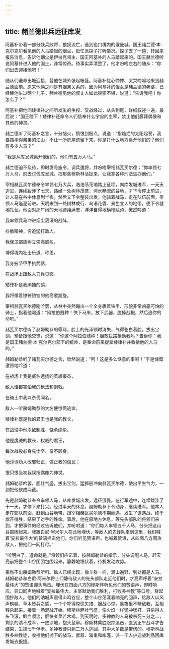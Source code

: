 ```yaml
---
---
---
```

title: 赭兰德出兵远征库发
---




阿基补带着一部分残兵败将，狼狈流亡，逃到也门境内的俄曼城。国王赭兰德·本·克尔克尔看见他的人马踏起的烟尘，赶忙派探子打听情况。探子去了一趟，转回来报告消息，告诉他烟尘是伊拉克领主、国王阿基补的人马踏起来的。国王赭兰德听说阿基补进入他的国土，非常惊奇。待事实弄清楚了，他才吩咐左右的随从：“你们出去迎接他吧！”

随从们遵命出城迎接，替他在城外张起帐篷。阿基补忧心忡忡、哭哭啼啼地来到赭兰德面前。原来他俩之间是有姻亲关系的，因为阿基补的侄女是赭兰德的老婆，已经替他生过两个儿子。赭兰德见他的叔丈人如此狼狈不堪，说道：“告诉我吧！你怎么了？”

阿基补把他同矮律补之间所发生的争权、交战经过，从头到尾，详细叙述一遍，最后说：“国王陛下！矮律补还命令人们信奉什么宇宙的主宰，禁止他们膜拜偶像和其他的神灵。”

赭兰德听了阿基补之言，十分恼火，愤恨到极点，说道：“指灿烂的太阳起誓，我要踏平你弟弟的江山，不让一所房屋遗留下来。你是打什么地方离开他们的？他们有多少人马？”

“我是从库发城离开他们的，他们有五万人马。”

赭兰德迫不及待，即时发号施令，调兵遣将，并吩咐宰相赭瓦买尔德：“你率领七万人马，前去讨伐库发城，把那些穆斯林活捉来，让我拿各种刑法惩办他们。”

宰相赭瓦买尔德奉令率领七万大兵，浩浩荡荡地踏上征程，向库发城进军，一天天迈进，连续跋涉了七天，路经一处树林茂盛、河水畅流的谷地，才下令停止前进，让人马在谷中休息到半夜，然后又下令整装出发。他骑着战马，走在队伍前面，带领人马迤逦前进。天明来到一处树林成行、鸟语花香、景色宜人的地带，便下令就地扎营。他面对那广阔的天地踌躇满志，洋洋自得地横枪赋诗，傲然吟道：

我率领兵马冲进烟尘滚滚的战阵，

抖擞精神，穷追猛打敌人。

我保卫部族树立崇高威名，

博得境内壮士乐道、称羡。

我身披坚甲手执武器，

在战场上跟敌人刀兵见面。

矮律补是我缉捕的鹄，

我将带着镣铐锒铛的他高歌凯旋。

宰相赭瓦买尔德刚吟罢，丛林中突然蹦出一个全身裹着铁甲、形貌非常凶恶可怕的骑士，指着他喝道：“阿拉伯贱种！快下马来，放下武器，脱掉战袍，然后逃你的命吧。”

赭瓦买尔德听了赭姆勒恭的辱骂，脸上的光泽顿时消失，气得苍白着脸，拔出宝剑，预备跟他交锋，说道：“你这个阿拉伯贱种！胆敢拦路抢劫我吗？告诉你：我是国王赭兰德·本·克尔克尔部下的统帅，是奉命前来捉拿矮律补并收拾他的人马的。”

赭姆勒恭听了赭瓦买尔德之言，欣然说道：“呵！这是多么惬意的事呀！”于是慷慨激昂地吟道：

在战场上我是威名远扬的英雄豪杰，

敌人谁都害怕我的枪法和剑戟。

在骑士中我以杀伐闻名，

敌人一听赭姆勒恭的大名便惊慌逃命。

矮律补既是我的君王也是我的教长，

在战役中他杀敌制胜，骁勇绝伦。

他是虔诚的教长，权威的君王，

每次战役必身先士卒、奋不顾身。

他谆谆劝人改邪归正，做正教的信民；

恨只恨当初我误指偶像为神灵。

赭姆勒恭吟罢，胆壮气盛，拔出宝剑，猛狮般冲向赭瓦买尔德，使出平生气力，一剑把他砍成两截。

先是赭姆勒恭奉令率领人马，从库发城出发，远征俄曼。在行军途中，连续跋涉了十一天，才停下来打尖。经过半天的休息，赭姆勒恭下令动身，继续进军。他本人走在部队前面，赶到山谷地带，跟宰相赭瓦买尔德不期而遇，发生了遭遇战，终于旗开得胜，结果了对手的性命。事后，他在原地方休息，等先头部队的将领们来到，才把事件的经过告诉他们，并吩咐道：“你们每人率领五千人马，分头把这山谷围困起来。我跟白尼·阿米尔人在此地埋伏，等敌人的先锋队来到这里，我们喊着‘安拉最伟大’的赞语拦击他们。你们听见赞语声，也喊着赞语，从四面八方围攻敌人，把他们一网打尽。”

“听明白了，遵命就是。”将领们应诺着，按赭姆勒恭的指示，分头调配人马，赶天亮前把整个山谷团团包围起来，静静地埋伏着，待机发动攻势。

果然不出赭姆勒恭所料。敌人已经出现，像羊群一样，满山遍野，到处都是人马。赭姆勒恭和白尼·阿米尔将士们静待敌人的先头部队走近他们时，才高声呼着“安拉最伟大”的赞语迎头痛击。埋伏在四面八方的穆斯林听见他们的赞语声，即时响应，异口同声地喊着“安拉最伟大，主宰默助我们胜利，打败多神教”等口号，群起围抄敌人。他们的呐喊声震得山鸣谷应，整个山谷荡漾着响亮的回声，给敌人以风声鹤唳、草木皆兵之感，一个个吓得惊慌失措、胆战心惊，黑夜里不辨敌我，互相残杀起来。接着一场混战开始。穆斯林胆壮气盛，像火焰一样猛冲猛打，只杀得人头飞滚，鲜血喷流，胆怯者呆若木鸡。到天明时，多神教的人马被杀死三分之二，剩余的溃不成军，一败涂地，抱头鼠窜。穆斯林乘胜跟踪追击，直到正午战斗才告结束，生擒七千俘虏。多神教徒只剩二万人逃回，其中大多数是带伤的。穆斯林战胜多神教徒，收拾他们抛下的战马、武器、辎重和帐篷，派一千人护送战利品回库发城去报捷。